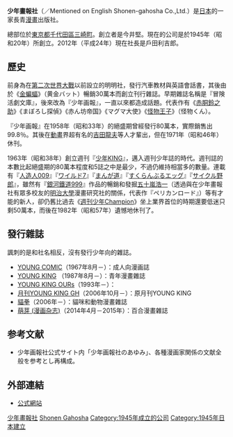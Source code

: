 {{Japanese|japanese = 少年画報社|kana = しょうねんがほうしゃ|romaji = Shōnen Gahōsha|}}
'''少年畫報社'''（{{lang|ja|しょうねんがほうしゃ}}／Mentioned on English Shonen-gahosha Co.,Ltd.）是[[日本|日本]]的一家長青[[漫畫|漫畫]]出版社。

總部位於[[東京都|東京都]][[千代田區|千代田區]][[三崎町|三崎町]]。創立者是今井堅。現在的公司是於1945年（昭和20年）所創立。2012年（平成24年）現在社長是戶田利吉郎。

== 歷史 ==
前身為在[[第二次世界大戰|第二次世界大戰]]以前設立的明明社，發行汽車教材與英語會話書，其後由於《[[金蝙蝠|金蝙蝠]]》（黄金バット）暢銷30萬本而創立刊行雜誌。早期雜誌名稱是『冒険活劇文庫』，後來改為『少年画報』，一直以來都造成話題。代表作有《[[赤胴鈴之助|赤胴鈴之助]]》《まぼろし探偵》《赤ん坊帝国》《マグマ大使》《[[怪物王子|怪物王子]]》（怪物くん）。

『少年画報』在1958年（昭和33年）的絕盛期曾經發行80萬本，實際銷售出99.8％。其後在[[動畫|動畫]]界超有名的[[吉田龍夫|吉田龍夫]]等人才輩出，但在1971年（昭和46年）休刊。

1963年（昭和38年）創立週刊『[[少年KING|少年KING]]』，邁入週刊少年誌的時代。週刊誌的本數比起絕盛期的80萬本程度和5誌之中是最少，不過仍維持相當多的數量。連載有『[[人造人009|人造人009]]』『[[ワイルド7|ワイルド7]]』『[[まんが道|まんが道]]』『[[すくらんぶるエッグ|すくらんぶるエッグ]]』『[[サイクル野郎|サイクル野郎]]』，雖然有『[[銀河鐵道999|銀河鐵道999]]』作品的暢銷和發掘[[五十嵐浩一|五十嵐浩一]]（透過與在少年畫報社有眾多校友的[[明治大學|明治大學]]漫畫研究社的關係，代表作『ペリカンロード』）等有才能的新人，卻仍舊比過去《[[週刊少年Champion|週刊少年Champion]]》坐上業界首位的時期還要低迷只剩50萬本，而後在1982年（昭和57年）遺憾地休刊了。

== 發行雜誌 ==
諷刺的是和社名相反，沒有發行少年向的雜誌。

* [[YOUNG_COMIC|YOUNG COMIC]]（1967年8月－）：成人向漫画誌
* [[YOUNG_KING|YOUNG KING]] （1987年8月－）：青年漫畫雜誌
* [[YOUNG_KING_OURs|YOUNG KING OURs]]（1993年－）：
* [[月刊YOUNG_KING_GH|月刊YOUNG KING GH]]（2006年10月－）：原月刊YOUNG KING
* [[貓拳|貓拳]]（2006年－）：貓咪和動物漫畫雜誌
* [[萌芽_(漫画杂志)|萌芽 (漫画杂志)]]（2014年4月－2015年）：百合漫畫雜誌

== 参考文献 ==
* 少年画報社公式サイト内「少年画報社のあゆみ」、各種漫画家関係の文献全般を参考とし再構成。

==外部連結==
*[http://www.shonengahosha.jp/ 公式網站] {{Wayback|url=http://www.shonengahosha.jp/ |date=20061114054716 }}{{ja icon}}

{{manga-stub}}

[[Category:少年畫報社|]]
[[Category:日本出版社|Shonen Gahosha]]
[[Category:1945年成立的公司|Category:1945年成立的公司]]
[[Category:1945年日本建立|Category:1945年日本建立]]